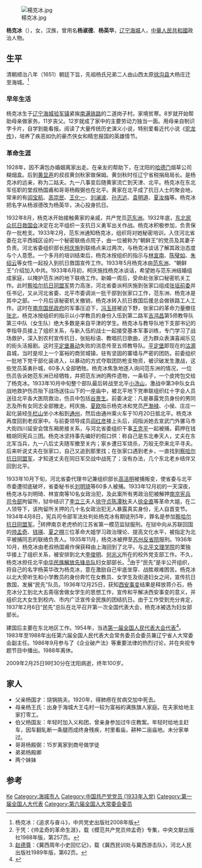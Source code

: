 [[File:楊克冰.jpg|thumb]]

'''杨克冰'''（{{bd|1909年|10月22日|2009年|2月25日|catIdx=Yang杨克冰}}），女，汉族，曾用名'''杨淑德'''、'''杨英华'''，[[辽宁|辽宁]][[海城市|海城]]人，[[中華人民共和國|中華人民共和國]]政治人物。

== 生平 ==
清朝顺治八年（1651）朝廷下旨，先祖杨氏兄弟二人由山西太原[[徐沟县|徐沟县]]大杨庄迁至海城。<ref>杨克冰：《追求与奋斗》，中共党史出版社2008年版</ref>

=== 早年生活 ===
杨克冰生于[[辽宁|辽宁]][[海城市|海城]][[验军镇|验军镇]]紧挨[[南满铁路|南满铁路]]的二道岗子村。家境贫寒。8岁就开始帮助母亲做家务。11岁丧父。12岁就成了家中的主要劳动力独当一面。用母亲自制识字卡片，自学到能看报。阅读了大量传统历史演义小说，特别爱看近代小说《[[驼龙传|驼龙传]]》，培养了疾恶如仇的豪杰侠女和精忠报国的英雄情节。

=== 革命生涯 ===
1928年，因不满包办婚姻离家出走。在亲友的帮助下，在沈阳的[[哈德门|哈德门]]烟草公司糊烟盒。后到[[黄显声|黄显声]]的叔叔黄剑秋家做保姆。黄剑秋时任辽宁省税捐局局长。是杨克冰的远亲，称为二姑夫。九一八事变后随黄家流亡到天津、北平。杨克冰在东北军任职的堂叔杨国甫和哥哥杨殿弼也在北平。黄家在北平成了抗日人士的聚会地，常来的有[[阎宝航|阎宝航]]、[[高崇民|高崇民]]、[[王化一|王化一]]、[[刘澜波|刘澜波]]、[[孙志远|孙志远]]、[[袁明道|袁明道]]、[[夏汝梅|夏汝梅]]等。杨克冰把名字从杨淑德改为杨英华，决心投身抗日。

1932年8月，杨克冰开始接触黄家的亲戚，共产党员[[范东洲|范东洲]]。1932年底，[[东北民众抗日救国会|东北民众抗日救国会]]决定在北平组织一支抗日义勇军出关作战。杨克冰积极参加，负责保存一批枪支。1933年2月，范东洲通知杨克冰，组织将对她秘密培训，入住河北省委在北平西城区设的一个秘密联络点院子，由一位被称为“朝鲜王”的党员及其妻子负责。河北省委组织部长[[柯庆施|柯庆施]]到联络点来过两次，与杨克冰谈话了解其政治态度与个人意愿。一个多月的培训结束后，杨克冰按组织的指示与[[林宣南|林宣南]]、[[陈璧如|陈璧如]]、[[朱绍云|朱绍云]]等女性一起投入到抗日救国宣传工作。1933年5月杨克冰由[[范东洲|范东洲]]、“朝鲜王”介绍加入中共。1933年6月初，柯庆施找杨克冰谈话，希望她与范东洲结婚组成家庭，以掩护范东洲的地下联络工作。新婚一周后，受命赴张家口秘密机关工作。此时[[察哈尔抗日同盟军|察哈尔抗日同盟军]]势力高涨，河北省委派柯庆施到张家口组成[[张垣前委|张垣前委]]并任书记，又从河北省委、北平市委调派一批干部到张家口工作，范东洲、杨克冰是其中之部。一个月后该秘密机关撤销，杨克冰转入抗日救国后援总会做铁路工人工作。这时在[[南京国民政府|南京国民政府]]的军事压迫下，[[冯玉祥|冯玉祥]]被迫下野，张家口的革命力量撤往[[张北|张北]]，杨克冰按组织的指示以小学教员的身份入伍到第二路军[[吉鸿昌|吉鸿昌]]第5师教导队第三中队（女生队）绝大多数是来自平津的学生。杨克冰与教导队地下支部书记的李指导员接上了组织关系，与新入伍的战士一起接受基本军事训练，专门学习了战场救护，深入到农村宣传抗日，张贴标语、教唱抗日歌曲，还为群众表演喜闻乐见的街头活报剧。这时[[沽源战斗|平定堡暴动]]失败的消息传至五师教导队。[[平定堡镇|平定堡]]即现在的[[沽源县|沽源]]县城，当时是坝上一个富裕的商贸城镇，驻有坚固的寨墙与严密的团防。前委组织一批地下党干部化装进入，以暴动的方式夺取团防枪支物资，被识破发生激战，这些党员英勇扑城，60多人全部牺牲。杨克冰焦急地逐人询问范东洲的情况，一位伤员告诉她范东洲已经牺牲，并把范东洲的两件遗物，一条毯子，一个皮挎包交给了杨克冰。1933年10月中旬整个部队最后转战至北平[[小汤山|小汤山]]，激战中第3中队女兵战地救护伤员抬下战场送往山下的一座庙中，被北平地下党串联组织红十字会人员送往北平各大医院救治，伤员中包括[[谷景生|谷景生]]。前委决定：凡是暴露党员身份的男同志及所有女同志全部撤走。柯庆施、[[夏欧|夏欧]]指示杨克冰和党员[[严渤禄|严渤禄]]、小侯、庄庄一起化装经[[牛栏山|牛栏山]]坐小木船到[[通州|通州]]，然后由通州乘火车于10月20日抵北平。杨克冰再度回到老叔家中。与前委领导成员[[阎红彦|阎红彦]]接上头后，阎指派她去宣武门外骡马市大街四川延安会馆东厢房接关系，与河北省委组织干事[[王克平|王克平]]一起被捕，羁押在钱粮胡同宪兵三团。杨克冰坚持事先编好的假口供：称自己是东北奉天人，丈夫在东北军当兵，九一八后丈夫随军撤至关内；家乡遭日军烧杀，万般无奈来北平寻夫。后来听说丈夫在张家口，自己又追到那里找；在张家口遇到老乡，一直找到[[察哈尔抗日同盟军|察哈尔抗日同盟军]]，才知道丈夫在同日军交战中战死了；没有办法，几个东北老乡结伴又回到北平。

1933年10月下旬，河北省委代理书记兼组织部长[[高洁明|高洁明]]被捕叛变，使省委与北平市委遭彻底破坏，省委秘书长[[刘明琦|刘明琦]]等60多人被捕。1933年12月初的一天深夜，杨克冰与刘明琦、林宣南等10名女政治犯，及此案所有男政治犯被解押[[中华民国宪兵|南京宪兵司令部]]拘留所，狱中结识了[[李立三|李立三]]夫人[[徐守贞|徐守贞]][[陈潭秋|陈潭秋]]夫人[[徐全直|徐全直]]等革命大姐，在二人领导下，该拘留所关押的几十名女政治犯无人暴露真实身份，无人自首变节。 1934年4月8日，宪兵司令部军法处判处杨克冰有期徒刑5年，罪名是参加[[察哈尔抗日同盟军|察哈尔抗日同盟军]]。<ref>于凭：《帅孟奇的革命生涯》，载《模范共产党员帅孟奇》专集，中央文献出版社1988年版，第257页。</ref>转押南京老虎桥的江苏省第一模范监狱服刑。在狱中向从苏联回国的[[帅孟奇|帅孟奇]]、[[钱瑛_(1903年)|钱瑛]]、[[夏之栩|夏之栩]]三位革命大姐学习政治理论、提高文化水平，被指定为北平被捕同志的联络负责人。1935年11月，杨克冰被押至[[苏州反省院|苏州反省院]]服刑。1936年10月，杨克冰由老叔杨国甫作保获释由上海回到了北平。与[[北平文理学院|北平文理学院]]的栗独华接上了组织关系，被安排到北大[[李俊明|李俊明]]、[[何兆义|何兆义]]所在的校外党支部工作。不久，杨克冰担任北平[[中华民族解放先锋队|中华民族解放先锋总队]]妇女部部长。<ref>[[赵德尊|赵德尊]]：《冀西周年小史回忆记》，载《冀西民训处与冀西游击队》，河北人民出版社1989年版，第62页。</ref>由于“民先”是半公开组织，将自己的名字杨英华改为杨克冰，意在激励自己牢底坐穿、战胜艰难困苦。杨克冰以北大旁听生和小学教员的身份奔忙在女教员、女学生及街道妇女之间，宣传抗日救国，发展“民先”队员。1936年12月25日，获知[[西安事变|西安事变]]结果是释放蒋介石，杨克冰分工到北大五斋宿舍做女学生的思想工作，宣传和平解决西安事变的意义，并组织北大女生到校内、市内广泛宣传全民族的团结抗日。由于工作受到充分肯定，1937年2月6日“民先”总队在北平召开第一次全国代表大会，杨克冰被选为妇女部部长。

建国后主要在东北地区工作。1954年，当选[[第一届全国人民代表大会代表名单|第一届全国人民代表大会代表]]<ref>{{cite book|author=全国人民代表大会常务委员会办公厅|title=中华人民共和国第一届全国人民代表大会代表名单|year=1955年|publisher=全国人民代表大会常务委员会办公厅|url=http://book.ucdrs.superlib.net/views/specific/2929/bookDetail.jsp?dxNumber=000005772167&d=546843D0AE2464CD1C95896344A85614&fenlei=04070402|access-date=2015-01-25|archive-date=2019-01-24|archive-url=https://web.archive.org/web/20190124105450/http://book.ucdrs.superlib.net/views/specific/2929/bookDetail.jsp?dxNumber=000005772167&d=546843D0AE2464CD1C95896344A85614&fenlei=04070402|dead-url=no}}</ref>。1983年至1988年出任第六届全国人民代表大会常务委员会委员兼辽宁省人大常委会副主任。1986年9月参与了《企业破产法》等重要法律的热烈讨论，并在央视专题节目中播出。1988年离休。

2009年2月25日9时30分在沈阳病逝，终年100岁。 

== 家人 ==
* 父亲杨国才：烧锅挑夫。1920年，得肺痨在贫病交加中死去。
* 母亲杨王氏：出身于海城大王屯村一较为富裕的满族旗人家庭。在夫家给地主家打零工。
* 伯父杨国友：年轻时加入义和团，曾亲身参加过牛庄教案。年轻时给地主赶车，因车翻轧断一条腿而成终身残疾，村里看庙，耕种二亩庙地。未分家单过。
* 哥哥杨殿弼：15岁离家到商号做学徒
* 弟弟杨殿卿
* 两个妹妹

== 参考 ==
{{reflist}}

{{中华全国民主妇女联合会第一届执行委员会}}

{{Authority control}}
{{DEFAULTSORT:Yang杨克冰}}
[[Category:杨姓|Ke]]
[[Category:海城市人|Category:海城市人]]
[[Category:中国共产党党员_(1933年入党)|Category:中国共产党党员 (1933年入党)]]
[[Category:第一届全国人大代表|Category:第一届全国人大代表]]
[[Category:第六届全国人大常委会委员|Category:第六届全国人大常委会委员]]